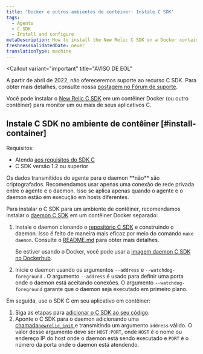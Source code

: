 ```yaml
---
title: 'Docker e outros ambientes de contêiner: Instale C SDK'
tags:
  - Agents
  - C SDK
  - Install and configure
metaDescription: How to install the New Relic C SDK on a Docker container (or other container) to monitor one or more of your C applications.
freshnessValidatedDate: never
translationType: machine
---
```


<Callout
  variant="important"
  title="AVISO DE EOL"
>
  A partir de abril de 2022, não ofereceremos suporte ao recurso C SDK. Para obter mais detalhes, consulte nossa [postagem no Fórum de suporte](https://discuss.newrelic.com/t/q1-bulk-eol-announcement-fy23/181744).
</Callout>

Você pode instalar o [New Relic C SDK](/docs/agents/c-sdk/get-started/introduction-c-sdk) em um contêiner Docker (ou outro contêiner) para monitor um ou mais de seus aplicativos C.

## Instale C SDK no ambiente de contêiner [#install-container]

Requisitos:

* Atenda [aos requisitos do SDK C](/docs/agents/c-sdk/get-started/c-sdk-compatibility-requirements)
* C SDK versão 1.2 ou superior

<Callout variant="caution">
  Os dados transmitidos do agente para o daemon **não** são criptografados. Recomendamos usar apenas uma conexão de rede privada entre o agente e o daemon. Isso se aplica apenas quando o agente e o daemon estão em execução em hosts diferentes.
</Callout>

Para instalar o C SDK para um ambiente de contêiner, recomendamos instalar o [daemon C SDK](/docs/agents/c-sdk/get-started/introduction-c-sdk#architecture) em um contêiner Docker separado:

1. Instale o daemon clonando o [repositório C SDK](https://github.com/newrelic/c-sdk) e construindo o daemon. Isso é feito de maneira mais eficaz por meio do comando `make daemon`. Consulte o [README.md](https://github.com/newrelic/c-sdk/blob/master/README.md#building-the-c-sdk) para obter mais detalhes.

   Se estiver usando o Docker, você pode usar a [imagem daemon C SDK no Dockerhub](https://hub.docker.com/r/newrelic/c-daemon).

2. Inicie o daemon usando os argumentos `--address` e `--watchdog-foreground` . O argumento `--address` é usado para definir uma porta onde o daemon está aceitando conexões. O argumento `--watchdog-foreground` garante que o daemon seja executado em primeiro plano.

Em seguida, use o SDK C em seu aplicativo em contêiner:

1. Siga as etapas para [adicionar o C SDK ao seu código](/docs/agents/c-sdk/install-configure/install-c-sdk-compile-link-your-code).
2. Aponte o C SDK para o daemon adicionando uma [chamada`newrelic_init` ](https://newrelic.github.io/c-sdk/libnewrelic_8h.html#a03f07e64a51b5f0cd51caa4f28c8b6c1)e transmitindo um argumento `address` válido. O valor desse argumento deve ser `HOST:PORT`, onde `HOST` é o nome ou endereço IP do host onde o daemon está sendo executado e `PORT` é o número da porta onde o daemon está atendendo.
